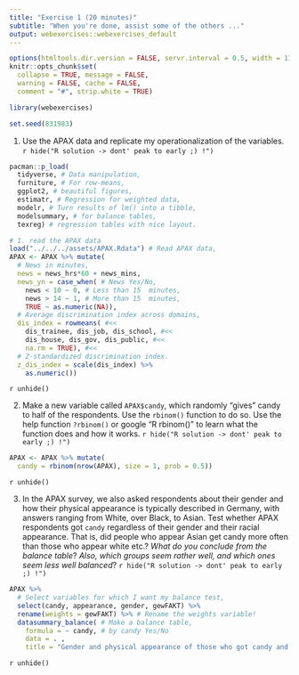 ```yaml
---
title: "Exercise 1 (20 minutes)"
subtitle: "When you're done, assist some of the others ..."
output: webexercises::webexercises_default
---
```


```r
options(htmltools.dir.version = FALSE, servr.interval = 0.5, width = 115, digits = 2)
knitr::opts_chunk$set(
  collapse = TRUE, message = FALSE, 
  warning = FALSE, cache = FALSE,
  comment = "#", strip.white = TRUE)

library(webexercises)

set.seed(831983)
```


1. Use the APAX data and replicate my operationalization of the variables.
`r hide("R solution -> dont' peak to early ;) !")`
```r
pacman::p_load(
  tidyverse, # Data manipulation,
  furniture, # For row-means,
  ggplot2, # beautiful figures,
  estimatr, # Regression for weighted data,
  modelr, # Turn results of lm() into a tibble,
  modelsummary, # for balance tables,
  texreg) # regression tables with nice layout.

# 1. read the APAX data
load("../../../assets/APAX.Rdata") # Read APAX data,
APAX <- APAX %>% mutate(
  # News in minutes,
  news = news_hrs*60 + news_mins, 
  news_yn = case_when( # News Yes/No,
    news < 10 ~ 0, # Less than 15  minutes,
    news > 14 ~ 1, # More than 15  minutes,
    TRUE ~ as.numeric(NA)),
  # Average discrimination index across domains,
  dis_index = rowmeans( #<<
    dis_trainee, dis_job, dis_school, #<<
    dis_house, dis_gov, dis_public, #<<
    na.rm = TRUE), #<<
  # Z-standardized discrimination index.
  z_dis_index = scale(dis_index) %>% 
    as.numeric())
```
`r unhide()`

2. Make a new variable called `APAX$candy`, which randomly "gives" candy to half of the respondents. Use the `rbinom()` function to do so. Use the help function `?rbinom()` or google "R rbinom()" to learn what the function does and how it works.
`r hide("R solution -> dont' peak to early ;) !")`
```r
APAX <- APAX %>% mutate(
  candy = rbinom(nrow(APAX), size = 1, prob = 0.5))
```
`r unhide()`

3. In the APAX survey, we also asked respondents about their gender and how their physical appearance is typically described in Germany, with answers ranging from White, over Black, to Asian. Test whether APAX respondents got `candy` regardless of their gender and their racial appearance. That is, did people who appear Asian get candy more often than those who appear white etc.? *What do you conclude from the balance table*? *Also, which groups seem rather well, and which ones seem less well balanced*?
`r hide("R solution -> dont' peak to early ;) !")`
```r
APAX %>%
  # Select variables for which I want my balance test,
  select(candy, appearance, gender, gewFAKT) %>%
  rename(weights = gewFAKT) %>% # Rename the weights variable!
  datasummary_balance( # Make a balance table,
    formula = ~ candy, # by candy Yes/No
    data = . ,
    title = "Gender and physical appearance of those who got candy and those who didn't") 
```
`r unhide()`

